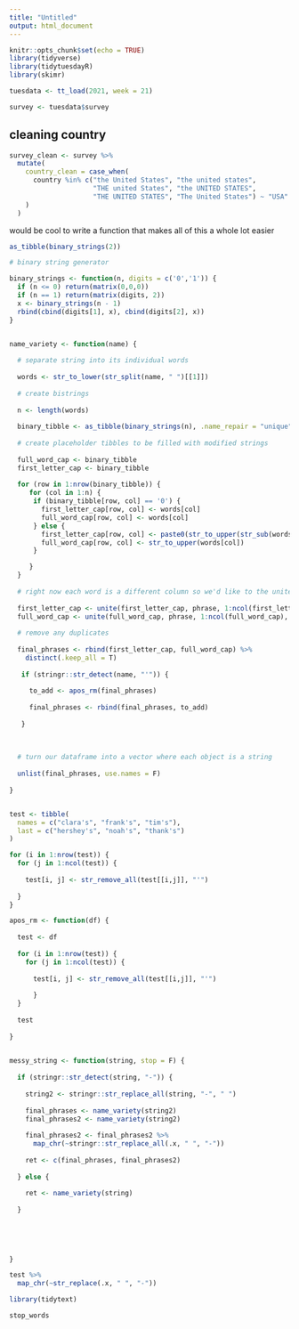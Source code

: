 ```yaml
---
title: "Untitled"
output: html_document
---
```


```r
knitr::opts_chunk$set(echo = TRUE)
library(tidyverse)
library(tidytuesdayR)
library(skimr)
```

```r
tuesdata <- tt_load(2021, week = 21)

survey <- tuesdata$survey
```

## cleaning country

```r
survey_clean <- survey %>% 
  mutate(
    country_clean = case_when(
      country %in% c("the United States", "the united states",
                     "THE united States", "the UNITED STATES",
                     "THE UNITED STATES", "The United States") ~ "USA"
    )
  )
```

would be cool to write a function that makes all of this a whole lot easier

```r
as_tibble(binary_strings(2))
```


```r
# binary string generator

binary_strings <- function(n, digits = c('0','1')) {
  if (n <= 0) return(matrix(0,0,0))
  if (n == 1) return(matrix(digits, 2))
  x <- binary_strings(n - 1)
  rbind(cbind(digits[1], x), cbind(digits[2], x))
}


name_variety <- function(name) {
  
  # separate string into its individual words
  
  words <- str_to_lower(str_split(name, " ")[[1]])
  
  # create bistrings
  
  n <- length(words)
  
  binary_tibble <- as_tibble(binary_strings(n), .name_repair = "unique")
  
  # create placeholder tibbles to be filled with modified strings
  
  full_word_cap <- binary_tibble
  first_letter_cap <- binary_tibble
  
  for (row in 1:nrow(binary_tibble)) {
     for (col in 1:n) {
      if (binary_tibble[row, col] == '0') {
        first_letter_cap[row, col] <- words[col]
        full_word_cap[row, col] <- words[col]
      } else {
        first_letter_cap[row, col] <- paste0(str_to_upper(str_sub(words[col], 1, 1)), str_sub(words[col], 2, -1))
        full_word_cap[row, col] <- str_to_upper(words[col])
      }

     }
  }
  
  # right now each word is a different column so we'd like to the unite the columns with a space as the seperator
  
  first_letter_cap <- unite(first_letter_cap, phrase, 1:ncol(first_letter_cap), sep = " ")
  full_word_cap <- unite(full_word_cap, phrase, 1:ncol(full_word_cap), sep = " ")
  
  # remove any duplicates
  
  final_phrases <- rbind(first_letter_cap, full_word_cap) %>% 
    distinct(.keep_all = T)
  
   if (stringr::str_detect(name, "'")) {
     
     to_add <- apos_rm(final_phrases)
     
     final_phrases <- rbind(final_phrases, to_add)
     
   }
  
  
  
  # turn our dataframe into a vector where each object is a string
  
  unlist(final_phrases, use.names = F)
  
}



```



```r
test <- tibble(
  names = c("clara's", "frank's", "tim's"),
  last = c("hershey's", "noah's", "thank's")
)
```

```r
for (i in 1:nrow(test)) {
  for (j in 1:ncol(test)) {
    
    test[i, j] <- str_remove_all(test[[i,j]], "'")
    
  }
}

apos_rm <- function(df) {
  
  test <- df
  
  for (i in 1:nrow(test)) {
    for (j in 1:ncol(test)) {
    
      test[i, j] <- str_remove_all(test[[i,j]], "'")
    
      }
  }
  
  test
  
}
  
```


```r
messy_string <- function(string, stop = F) {
  
  if (stringr::str_detect(string, "-")) {
    
    string2 <- stringr::str_replace_all(string, "-", " ")
    
    final_phrases <- name_variety(string2)
    final_phrases2 <- name_variety(string2)
    
    final_phrases2 <- final_phrases2 %>% 
      map_chr(~stringr::str_replace_all(.x, " ", "-"))
    
    ret <- c(final_phrases, final_phrases2)
    
  } else {
    
    ret <- name_variety(string)
    
  }
  

  
  
  
}
```

```r
test %>% 
  map_chr(~str_replace(.x, " ", "-"))
```


```r
library(tidytext)

stop_words
```





